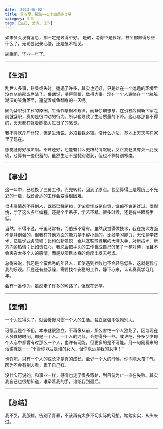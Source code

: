 ```yaml
---
date: '2013-06-02'
title: 言有尽、蹉跎——二十四周岁自嘲
category: 生活
tags: [生日, 爱情, 工作]
---
```


如果好久没有消息，那一定是过得不好。
是的，混得不是很好，甚至都懒得写些什么了，无论是记录心迹，还是技术相关。

转瞬间，毕业一年了。

---

## 【生活】

乱世人多事，耕桑或失时。邋遢了许多，其实也还好，只是处在一个邋遢的环境里没有以前那么整洁了。俗话说，嚼得菜根，做得大事。现在一个人蜷缩在一个肮脏潮湿的笑角落里，遥望着咸鱼翻身的一天呢。

因为辞职没工作的原因，生活作息很不规律。而且仔细想想，在没有找到新下家之前就辞职，真的是很冲动的行为。所以也导致了生活质量的下降。这心疼那舍不得的，天天都在抠着脚指头过日子的感觉。

我不喜欢斤斤计较，但是生活说，必须锱铢必较。没什么办法，基本上天天宅在家里了现在。

感觉说得好凄凉啊。不过还好，还能有什么更糟的情况呢，反正我也没有欠一屁股债，也算有一些积蓄的，虽然生活不是特别滋润，但也不算特别寒酸。

---

## 【事业】

这一年中，已经换了三份工作。兜兜转转，回到了原点。甚至算得上是履历上不光彩的一篇，找份合适的工作会变得很困难。

很多事情怨不得别人，既然已经是错，无论责怪或是自责，谁都不会更好过。很惭愧，学了这么多年编程，还是个半吊子，学艺不精。很多时候，还是有些眼高手低。

当然，不得不说，千里马常有，而伯乐不常有。虽然我觉得做技术，我在技术方面不是特别强的，但我在其他方面的能力是不容小觑的。比如学习能力，无论是学技术，还是学业务流程；比如创新意识，会从互联网发展的大潮入手，对新技术、新方向的热情；比如责任心，我总会把手头的工作当成自己的孩子一样对待，而且不会夹杂太多个人的感情，而是从项目本身的角度出发去考虑。

总得来说，我还是个蛮优秀的年轻人，即使遇到挫败也不会轻易低头，这就是我与我的乐观。只是还有些浮躁，需要找个安稳的工作，静下心来，认认真真学习几年。

会有一番作为，虽然走了许多的弯路了，但现在还早。

---

## 【爱情】

一个人过得久了，就会慢慢习惯一个人的生活。独立坚强不依赖别人。

可惜我是个爷们，本来就很独立。不再像从前，那么害怕一个人独处了，因为现在大多数的时间，都是一个人。一个人的时候，会想得多一些。或许吧，多多少少每个人心中都曾有过那么一个人，也许有可能，但更多的是不可能。用一句刚看来的话讲就是——“不管你以后是谁的女人，但你永远是我的女神！”

也许吧，只有一个人的成长才是真的成长。至少一个人的时候，你不能太孩子气，因为不会有别人看，累了自己扛。

没什么可说的，和事业一样，感情也走了很多弯路，到目前为止一直在失败。其实我自己也很想知道，谁牵着我的手，谁陪我到最后。

---

## 【总结】

我不哭，我服输。告别了青春，不该再有太多不切实际的幻想。踏踏实实，从头来过。
